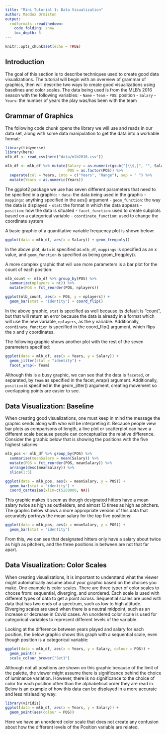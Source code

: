 ```yaml
---
title: "Mini Tutorial 1: Data Visualization"
author: Maddox Ormiston
output: 
  rmdformats::readthedown:
    code_folding: show
    toc_depth: 5
---
```


```r
knitr::opts_chunk$set(echo = TRUE)
```

## Introduction

The goal of this section is to describe techniques used to create good data visualizations. The tutorial will begin with an overview of grammar of graphics, then will describe two ways to create good visualizations using baselines and color scales.
The data being used is from the MLB's 2016 season with the following variables:
- `Name`
- `Team`
- `POS`: position
- `Salary`
- `Years`: the number of years the play was/has been with the team

## Grammar of Graphics

The following code chunk opens the library we will use and reads in our data set, along with some data manipulation to get the data into a workable format:

```r
library(tidyverse)
library(here)
mlb_df <- read_csv(here("data/mlb2016.csv"))

mlb_df <- mlb_df %>% mutate(Salary = as.numeric(gsub("[\\$,]", "", Salary)), 
                            POS = as.factor(POS)) %>% 
  separate(col = Years, into = c("Years", "Range"), sep = " ") %>% 
  mutate(Years = as.numeric(Years))
```

The ggplot2 package we use has seven different parameters that need to be specified in a graphic:
- `data`: the data being used in the graphic
- `mappings`: anything specified in the aes() argument
- `geom_function`: the way the data is displayed
- `stat`: the format in which the data appears
- `position`: how the data is situated
- `facet_function`: used to create subplots based on a categorical variable
- `coordinate_function`: used to change the coordinate system

A basic graphic of a quantitative variable frequency plot is shown below:

```r
ggplot(data = mlb_df, aes(x = Salary)) + geom_freqpoly()
```

In the above plot, `data` is specified as `mlb_df`, `mappings` is specified as an x value, and `geom_function` is specified as being geom_freqploy().

A more complex graphic that will use more parameters is a bar plot for the count of each position:

```r
mlb_count <- mlb_df %>% group_by(POS) %>% 
  summarize(nplayers = n()) %>% 
  mutate(POS = fct_reorder(POS, nplayers))

ggplot(mlb_count, aes(x = POS, y = nplayers)) + 
  geom_bar(stat = "identity") + coord_flip()
```

In the above graphic, `stat` is specified as well because its default is "count", but that will return an error because the data is already in a format which will use the new variable, `nplayers`, as the y variable. Additionally, `coordinate_function` is specified in the coord_flip() argument, which flips the x and y coordinates.

The following graphic shows another plot with the rest of the seven parameters specified:

```r
ggplot(data = mlb_df, aes(x = Years, y = Salary)) + 
  geom_jitter(stat = "identity") + 
  facet_wrap(~ Team)
```

Although this is a busy graphic, we can see that the data is `faceted`, or separated, by `Team` as specified in the facet_wrap() argument. Additionally, `position` is specified in the geom_jitter() argument, creating movement so overlapping points are easier to see.

## Data Visualization: Baseline

When creating good visualizations, one must keep in mind the message the graphic sends along with who will be interpreting it. Because people view bar plots as comparisons of length, a line plot or scatterplot can have a different scale because people can conceptualize the relative difference. Consider the graphic below that is showing the positions with the five highest salaries:

```r
mlb_pos <- mlb_df %>% group_by(POS) %>% 
  summarise(meanSalary = mean(Salary)) %>% 
  mutate(POS = fct_reorder(POS, meanSalary)) %>% 
  arrange(desc(meanSalary)) %>% 
  slice(1:5)

ggplot(data = mlb_pos, aes(x = meanSalary, y = POS)) + 
  geom_bar(stat = "identity") + 
  coord_cartesian(xlim=c(5250000, NA))
```

This graphic makes it seem as though designated hitters have a mean salary twice as high as outfielders, and almost 13 times as high as pitchers. The graphic below shows a more appropriate version of this data that accurately portrays the mean salary for the top five positions:

```r
ggplot(data = mlb_pos, aes(x = meanSalary, y = POS)) + 
  geom_bar(stat = "identity")
```

From this, we can see that designated hitters only have a salary about twice as high as pitchers, and the three positions in between are not that far apart.

## Data Visualization: Color Scales

When creating visualizations, it is important to understand what the viewer might automatically assume about your graphic based on the choices you make. One example is color scales. There are three typer of color scales to choose from: sequential, diverging, and unordered. Each scale is used with different types of data to get a point across. Sequential scales are used with data that has two ends of a spectrum, such as low to high altitude. Diverging scales are used when there is a neutral midpoint, such as an increase or decrease in Covid cases. An unordered color scale is used for categorical variables to represent different levels of the variable.

Looking at the difference between years played and salary for each position, the below graphic shows this graph with a sequential scale, even though position is a categorical variable:

```r
ggplot(data = mlb_df, aes(x = Years, y = Salary, colour = POS)) + 
  geom_point() + 
  scale_colour_brewer("Set1")
```

Although not all positions are shown on this graphic because of the limit of the palette, the viewer might assume there is significance behind the choice of luminance variation. However, there is no significance to the choice of color for each position other than the alphabetical order they are read in. Below is an example of how this data can be displayed in a more accurate and less misleading way:

```r
library(viridis)
ggplot(data = mlb_df, aes(x = Years, y = Salary)) + 
  geom_point(aes(colour = POS))
```

Here we have an unordered color scale that does not create any confusion about how the different levels of the Position variable are related.